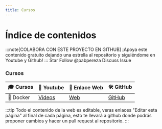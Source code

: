 ---
title: Cursos
---

# Índice de contenidos

:::note[COLABORA CON ESTE PROYECTO EN GITHUB]
¡Apoya este contenido gratuito dejando una estrella al repositorio y siguiéndome en Youtube y Github!
:::
<GitHubButton href="https://github.com/pabpereza/pabpereza" data-color-scheme="no-preference: light; light: light; dark: dark;" data-size="large" data-show-count="true" aria-label="Star pabpereza/pabpereza on GitHub">Star</GitHubButton>
<GitHubButton href="https://github.com/pabpereza" data-color-scheme="no-preference: light; light: light; dark: dark;" data-size="large" data-show-count="true" aria-label="Follow @pabpereza on GitHub">Follow @pabpereza</GitHubButton>
<GitHubButton href="https://github.com/pabpereza/pabpereza/discussions" data-color-scheme="no-preference: light; light: light; dark: dark;" data-size="large" aria-label="Discuss pabpereza/pabpereza on GitHub">Discuss</GitHubButton>
<GitHubButton href="https://github.com/pabpereza/pabpereza/issues" data-color-scheme="no-preference: light; light: light; dark: dark;" data-size="large" data-show-count="true" aria-label="Issue pabpereza/pabpereza on GitHub">Issue</GitHubButton>



### Cursos

| 🎓 Cursos | 🎥 Youtube | 🔗 Enlace Web | 🛠️ GitHub | 
| --- | --- | --- | --- | 
| 🐳 Docker | [Vídeos](https://www.youtube.com/playlist?list=PLQhxXeq1oc2n7YnjRhq7qVMzZWtDY7Zz0) | [Web](https://pabpereza.dev/docs/cursos/docker)  | [GitHub](https://github.com/pabpereza/pabpereza/tree/main/docs/cursos/docker) | 



:::tip
Todo el contenido de la web es editable, veras enlaces "Editar esta página" al final de cada página, esto te llevará a github donde podrás proponer cambios y hacer un pull request al repositorio.
:::